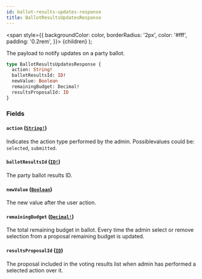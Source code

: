 ```yaml
---
id: ballot-results-updates-response
title: BallotResultsUpdatesResponse
---
```


<span
style={{
      backgroundColor: color,
      borderRadius: '2px',
      color: '#fff',
      padding: '0.2rem',
    }}>
{children}
</span>
);

The payload to notify updates on a party ballot.

```graphql
type BallotResultsUpdatesResponse {
  action: String!
  ballotResultsId: ID!
  newValue: Boolean
  remainingBudget: Decimal!
  resultsProposalId: ID
}
```

### Fields

#### `action` ([`String!`](/api/scalars/string))

Indicates the action type performed by the admin. Possiblevalues could be: `selected`, `submitted`.

#### `ballotResultsId` ([`ID!`](/api/scalars/id))

The party ballot results ID.

#### `newValue` ([`Boolean`](/api/scalars/boolean))

The new value after the user action.

#### `remainingBudget` ([`Decimal!`](/api/scalars/decimal))

The total remaining budget in ballot. Every time the admin select or remove selection from a proposal remaining budget is updated.

#### `resultsProposalId` ([`ID`](/api/scalars/id))

The proposal included in the voting results list when admin has performed a selected action over it.
